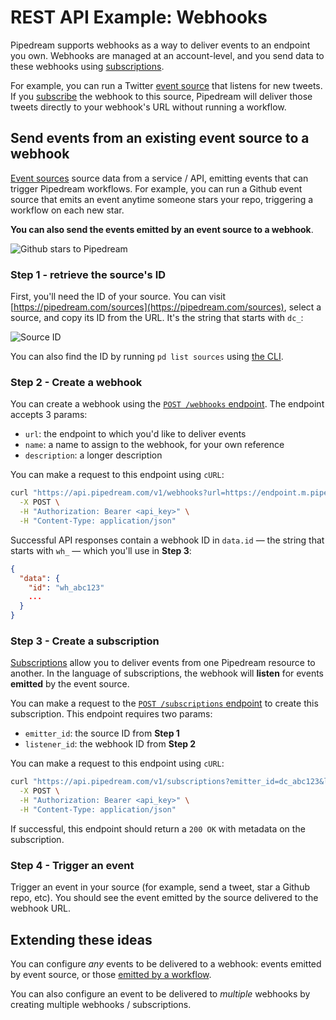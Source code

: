 # REST API Example: Webhooks

Pipedream supports webhooks as a way to deliver events to an endpoint you own. Webhooks are managed at an account-level, and you send data to these webhooks using [subscriptions](/workflows/rest-api/#subscriptions).

For example, you can run a Twitter [event source](/sources/) that listens for new tweets. If you [subscribe](/workflows/rest-api/#subscriptions) the webhook to this source, Pipedream will deliver those tweets directly to your webhook's URL without running a workflow.

## Send events from an existing event source to a webhook

[Event sources](/sources/) source data from a service / API, emitting events that can trigger Pipedream workflows. For example, you can run a Github event source that emits an event anytime someone stars your repo, triggering a workflow on each new star.

**You can also send the events emitted by an event source to a webhook**.

![Github stars to Pipedream](./images/webhook-proxy.png)

### Step 1 - retrieve the source's ID

First, you'll need the ID of your source. You can visit [https://pipedream.com/sources](https://pipedream.com/sources), select a source, and copy its ID from the URL. It's the string that starts with `dc_`:

![Source ID](./images/source-id.png)

You can also find the ID by running `pd list sources` using [the CLI](/workflows/cli/reference/#pd-list).

### Step 2 - Create a webhook

You can create a webhook using the [`POST /webhooks` endpoint](/workflows/rest-api/#create-a-webhook). The endpoint accepts 3 params:

- `url`: the endpoint to which you'd like to deliver events
- `name`: a name to assign to the webhook, for your own reference
- `description`: a longer description

You can make a request to this endpoint using `cURL`:

```bash
curl "https://api.pipedream.com/v1/webhooks?url=https://endpoint.m.pipedream.net&name=name&description=description" \
  -X POST \
  -H "Authorization: Bearer <api_key>" \
  -H "Content-Type: application/json"
```

Successful API responses contain a webhook ID in `data.id` — the string that starts with `wh_` — which you'll use in **Step 3**:

```json
{
  "data": {
    "id": "wh_abc123"
    ...
  }
}
```

### Step 3 - Create a subscription

[Subscriptions](/workflows/rest-api/#subscriptions) allow you to deliver events from one Pipedream resource to another. In the language of subscriptions, the webhook will **listen** for events **emitted** by the event source.

You can make a request to the [`POST /subscriptions` endpoint](/workflows/rest-api/#listen-for-events-from-another-source-or-workflow) to create this subscription. This endpoint requires two params:

- `emitter_id`: the source ID from **Step 1**
- `listener_id`: the webhook ID from **Step 2**

You can make a request to this endpoint using `cURL`:

```bash
curl "https://api.pipedream.com/v1/subscriptions?emitter_id=dc_abc123&listener_id=wh_abc123" \
  -X POST \
  -H "Authorization: Bearer <api_key>" \
  -H "Content-Type: application/json"
```

If successful, this endpoint should return a `200 OK` with metadata on the subscription.

### Step 4 - Trigger an event

Trigger an event in your source (for example, send a tweet, star a Github repo, etc). You should see the event emitted by the source delivered to the webhook URL.

## Extending these ideas

You can configure _any_ events to be delivered to a webhook: events emitted by event source, or those [emitted by a workflow](/destinations/emit/).

You can also configure an event to be delivered to _multiple_ webhooks by creating multiple webhooks / subscriptions.
